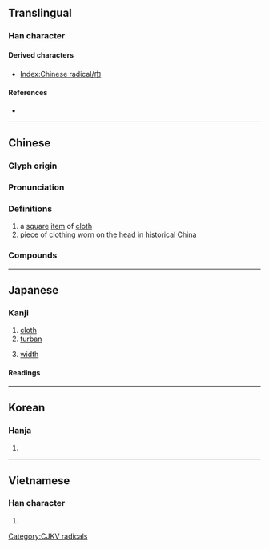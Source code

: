 {{character info/new}}
==Translingual==
{{stroke order|type=animate}}

===Han character===
{{Han char|rn=50|rad=巾|as=00|sn=3|four=40227|canj=LB|ids=⿻冂丨}}

====Derived characters====
* [[Index:Chinese radical/巾]]

====References====
* {{Han ref|kx=0327.200|dkj=08771|dj=0632.090|hdz=10727.170|uh=5DFE|ud=24062|bh=A479|bd=42105}}

----

==Chinese==
{{zh-forms}}

===Glyph origin===
{{Han etym}}

===Pronunciation===
{{zh-pron
|m=jīn
|c=gan1
|h=pfs=kîn
|mn=xm,qz,tp,hc,km,mg:kun/zz,kh,tn,tc,yl:kin/sx:kirn
|mn-t=geng1
|w=1jin
|mc=y
|oc=y
|cat=n
}}

===Definitions===
{{zh-hanzi}}

# a [[square]] [[item]] of [[cloth]]
# [[piece]] of [[clothing]] [[worn]] on the [[head]] in [[historical]] [[China]]

===Compounds===
{{zh-der|巾仔|巾服|儒巾|巾箱本|侍巾櫛|巾幗|執巾櫛|巾舞|巾幘|巾袖無光|幘巾|幅巾|巾車|巾櫛|巾幗鬚眉|巾幗英雄|巾冠|宋頭巾|圍巾|大頭巾|布巾|唐巾|屎頭巾|三角巾|朝巾|手巾|方巾闊服|浴巾|板巾|林宗巾|方巾|方巾氣|汗巾兒|披巾|沾巾|手巾把子|浩然巾|枕巾|汗巾|毛巾被|毛巾|領巾|角巾|紙巾|餐巾|羅巾|紅巾|葛巾漉酒|綠頭巾|羽扇綸巾|鹿巾|角巾私第|雷巾|黃巾之亂|綸巾|綦巾|腰巾|頭巾氣|頭巾|網巾|鞨巾|諸葛巾|解巾|花巾著目|衣巾|黃巾|面巾|葛巾|祭巾}}

----

==Japanese==

===Kanji===
{{ja-kanji|grade=|rs=巾00}}

# [[cloth]]
# [[turban]]
# {{sense|abbreviation of 幅}} [[width]]

====Readings====
{{ja-readings
|goon=こん
|kanon=きん
|kanyoon=こ
|kun=きれ-, おおい, はば-
}}

----

==Korean==

===Hanja===
{{ko-hanja|hangeul=건}}

# {{defn|lang=ko|sort=巾00}}

----

==Vietnamese==

===Han character===
{{vi-hantu|[[cân]], [[khăn]], [[khân]]|rs=巾00}}

# {{defn|lang=vi|sort=巾00}}

[[Category:CJKV radicals]]